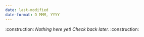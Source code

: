 ```yaml
---
date: last-modified
date-format: D MMM, YYYY
---
```


:construction: *Nothing here yet! Check back later.* :construction: